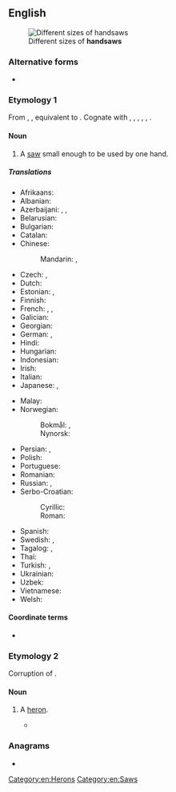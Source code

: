{{also|hand saw}}
==English==
{{wikipedia|Hand saw}}
[[File:Pily platnice.jpg|thumb|Different sizes of '''handsaws''']]

===Alternative forms===
* {{alter|en|hand saw}}

===Etymology 1===
From {{inh|en|enm|handsawe}}, {{m|enm|handsagh}}, equivalent to {{af|en|hand|saw}}. Cognate with {{cog|fy|hânseage|t=handsaw}}, {{cog|nl|handzaag|t=handsaw}},
{{cog|de|Handsäge|t=handsaw}}, {{cog|da|håndsav|t=handsaw}}, {{cog|sv|handsåg|t=handsaw}}, {{cog|is|handsög|t=handsaw}}.

====Noun====
{{en-noun}}

# A [[saw]] small enough to be used by one hand.

=====Translations=====
{{trans-top|saw small enough to be used by one hand}}
* Afrikaans: {{t|af|handsaag}}
* Albanian: {{t|sq|sharrë dore}}
* Azerbaijani: {{t|az|əl bıçqısı}}, {{t|az|əl mişarı}}, {{t|az|xırxı}}
* Belarusian: {{t|be|нажо́ўка|f}}
* Bulgarian: {{t-needed|bg}}
* Catalan: {{t+|ca|xerrac|m}}
* Chinese:
*: Mandarin: {{t+|cmn|手鋸|sc=Hani}}, {{t+|cmn|手锯|tr=shǒujù|sc=Hani}}
* Czech: {{t+|cs|viděl|f}}, {{t|cs|ruční pila|f}}
* Dutch: {{t+|nl|handzaag|f}}
* Estonian: {{t|et|käsisaag}}, {{t|et|vukssaag}}
* Finnish: {{t+|fi|käsisaha}}
* French: {{t+|fr|égoïne|f}}, {{t|fr|scie à main|f}}, {{t+|fr|scie égoïne|f}}
* Galician: {{t|gl|serrón|m}}
* Georgian: {{t-needed|ka}}
* German: {{t+|de|Fuchsschwanz|m}}, {{t+|de|Handsäge|f}}
* Hindi: {{t|hi|देखा}}
* Hungarian: {{t+|hu|fűrész}}
* Indonesian: {{t+|id|gergaji}}
* Irish: {{t|ga|sábh láimhe|m}}
* Italian: {{t+|it|sega|f}}
* Japanese: {{t|ja|手びきのこ|tr=てびきのこ, tebikinoko|sc=Jpan}}, {{t|ja|手のこぎり|tr=てのこぎり, tenokogiri|sc=Jpan}}
{{trans-mid}}
* Malay: {{t|ms|gergaji}}
* Norwegian:
*: Bokmål: {{t|nb|håndsag|m|f}}, {{t|nb|handsag|m|f}}
*: Nynorsk: {{t|nn|handsag|f}}
* Persian: {{t+|fa|دستره|tr=dastare}}, {{t|fa|دست اره|tr=dast-arre}}
* Polish: {{t+|pl|piła|f}}
* Portuguese: {{t+|pt|serrote|m}}
* Romanian: {{t|ro|fierăstrău de mână|n}}
* Russian: {{t+|ru|ножо́вка|f}}, {{t|ru|[[ручной|ручна́я]] [[пила́]]|f}}
* Serbo-Croatian:
*: Cyrillic: {{t|sh|тестера|f}}
*: Roman: {{t+|sh|testera|f}}
* Spanish: {{t+|es|serrucho|m}}
* Swedish: {{t+|sv|fogsvans|c}}, {{t+|sv|handsåg|c}}
* Tagalog: {{t|tl|nakakita}}, {{t|tl|nakita}}
* Thai: {{t|th|ปื้น|tr=bpeuun}}
* Turkish: {{t+|tr|testere}}, {{t|tr|destere}}
* Ukrainian: {{t+|uk|ножі́вка|f}}
* Uzbek: {{t|uz|qoʻllarra}}
* Vietnamese: {{t|vi|cưa tay}}
* Welsh: {{t|cy|llawlif|f}}
{{trans-bottom}}

====Coordinate terms====
*{{l|en|crosscut saw}}

===Etymology 2===
Corruption of {{m|en|heronshaw}}.

====Noun====
{{en-noun}}

# {{label|en|obsolete}} A [[heron]].
#* {{quote-book|en|last=Shakespeare|first=William|authorlink=William Shakespeare|title=Hamlet|chapter=Act II, Scene II|year=c. 1600|text=When the wind is southerly, I know a hawk from a '''handsaw'''.}}

===Anagrams===
* {{anagrams|en|a=aadhnsw|Dashnaw|Dhawans}}

[[Category:en:Herons]]
[[Category:en:Saws]]